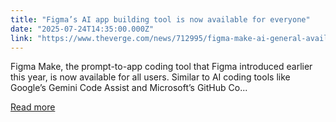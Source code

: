 ```yaml
---
title: "Figma’s AI app building tool is now available for everyone"
date: "2025-07-24T14:35:00.000Z"
link: "https://www.theverge.com/news/712995/figma-make-ai-general-availability-announcement"
---
```


Figma Make, the prompt-to-app coding tool that Figma introduced earlier this year, is now available for all users. Similar to AI coding tools like Google’s Gemini Code Assist and Microsoft’s GitHub Co...

[Read more](https://www.theverge.com/news/712995/figma-make-ai-general-availability-announcement)
